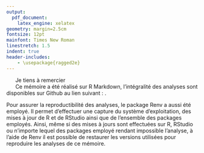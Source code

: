```yaml
---
output: 
  pdf_document:
    latex_engine: xelatex
geometry: margin=2.5cm
fontsize: 12pt
mainfont: Times New Roman
linestretch: 1.5
indent: true
header-includes:
    - \usepackage{ragged2e}
---
```


```{=tex}
\begin{titlepage}

\par
\raisebox{-.5\height}{\includegraphics[width=3cm]{logos/Logo_EHESS.jpg}}
\hfill
\raisebox{-.5\height}{\includegraphics[width=5.5cm]{logos/logo_ens.png}}
\par


\vspace{1cm}
\begin{center}

\normalsize{\textit{Master Sciences Sociales - Parcours Quantifier en Sciences Sociales}}

2021-2022

\vspace{5mm}

\textsc{Mémoire de recherche}

\vfill 

{\Large La désinstitutionalisation en maison d’enfant à caractère sociale (MECS) au travers de l’orientation des enfants placés entre les hébergements\par}

\vfill

{\large\itshape Soutenu par}

{\large Élodie Lemaire}

\vspace{5mm}

\textit{Session}

Juin 2022

\vspace{5mm}

\textit{Sous les directions de}

Isabelle Frechon \& Marie Plessz

\vspace{5mm}

\textit{Relectrice}

Laure Hadj

\end{center}
\end{titlepage}
\newpage
```
\pagenumbering{roman}

```{=tex}
\phantomsection
\addcontentsline{toc}{chapter}{Remerciements}
\chapter*{Remerciements}
```
\vspace{.5cm}

|       Je tiens à remercier



\newpage

```{=tex}
\phantomsection
\addcontentsline{toc}{chapter}{Avant-propos}
\chapter*{Avant-propos}
```
\vspace{.5cm}

|       Ce mémoire a été réalisé sur R Markdown, l'intégralité des analyses sont disponibles sur Github au lien suivant : .

Pour assurer la reproductibilité des analyses, le package Renv a aussi été employé. Il permet d'effectuer une capture du système d'exploitation, des mises à jour de R et de RStudio ainsi que de l'ensemble des packages employés. Ainsi, même si des mises à jours sont effectuées sur R, RStudio ou n'importe lequel des packages employé rendant impossible l'analyse, à l'aide de Renv il est possible de restaurer les versions utilisées pour reproduire les analyses de ce mémoire.


\newpage

